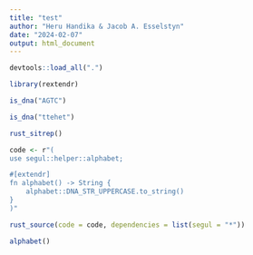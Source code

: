 ```yaml
---
title: "test"
author: "Heru Handika & Jacob A. Esselstyn"
date: "2024-02-07"
output: html_document
---
```



```r
devtools::load_all(".")

library(rextendr)

is_dna("AGTC")

is_dna("ttehet")

rust_sitrep()

```

```r

code <- r"(
use segul::helper::alphabet;

#[extendr]
fn alphabet() -> String {
    alphabet::DNA_STR_UPPERCASE.to_string()
}
)"

rust_source(code = code, dependencies = list(segul = "*"))

alphabet()
```


```r
```

